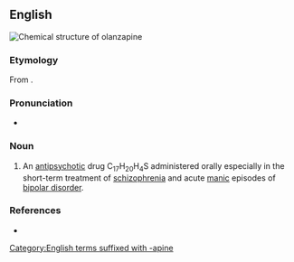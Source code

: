 ==English==
[[File:Olanzapine.svg|thumb|Chemical structure of '''olanzapine''']]
{{wikipedia}}

===Etymology===
From {{af|en|olan-|q1=of unknown origin|benzodiazepine|alt2=-zapine|t2=alteration of ''benzodiazepine''}}.

===Pronunciation===
* {{a|GA}} {{IPA|en|/oʊˈlæn.zəˌpin/}}

===Noun===
{{en-noun|-}}

# {{lb|en|pharmaceutical drug}} An [[antipsychotic]] drug C<sub>17</sub>H<sub>20</sub>H<sub>4</sub>S administered orally especially in the short-term treatment of [[schizophrenia]] and acute [[manic]] episodes of [[bipolar disorder]].

===References===
* {{R:Merriam-Webster Online}}

[[Category:English terms suffixed with -apine]]